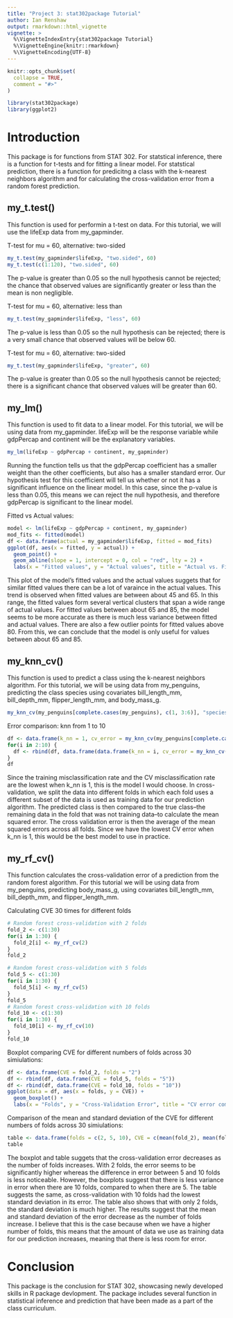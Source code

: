 ```yaml
---
title: "Project 3: stat302package Tutorial"
author: Ian Renshaw
output: rmarkdown::html_vignette
vignette: >
  %\VignetteIndexEntry{stat302package Tutorial}
  %\VignetteEngine{knitr::rmarkdown}
  %\VignetteEncoding{UTF-8}
---
```


```r
knitr::opts_chunk$set(
  collapse = TRUE,
  comment = "#>"
)
```

```r
library(stat302package)
library(ggplot2)
```

# Introduction

This package is for functions from STAT 302. For statstical inference, there is a function for t-tests and for fitting a linear model. For statstical prediction, there is a function for predicitng a class with the k-nearest neighbors algorithm and for calculating the cross-validation error from a random forest prediction.

## my_t.test()

This function is used for performin a t-test on data. For this tutorial, we will use the lifeExp data from my_gapminder.

T-test for mu = 60, alternative: two-sided
```r
my_t.test(my_gapminder$lifeExp, "two.sided", 60)
my_t.test(c(1:120), "two.sided", 60)
```

The p-value is greater than 0.05 so the null hypothesis cannot be rejected; the chance that observed values are significantly greater or less than the mean is non negligible.


T-test for mu = 60, alternative: less than
```r
my_t.test(my_gapminder$lifeExp, "less", 60)
```

The p-value is less than 0.05 so the null hypothesis can be rejected; there is a very small chance that observed values will be below 60.


T-test for mu = 60, alternative: two-sided
```r
my_t.test(my_gapminder$lifeExp, "greater", 60)
```

The p-value is greater than 0.05 so the null hypothesis cannot be rejected; there is a significant chance that observed values will be greater than 60.


## my_lm()

This function is used to fit data to a linear model. For this tutorial, we will be using data from my_gapminder. lifeExp will be the response variable while gdpPercap and continent will be the explanatory variables. 

```r
my_lm(lifeExp ~ gdpPercap + continent, my_gapminder)
```

Running the function tells us that the gdpPercap coefficient has a smaller weight than the other coefficients, but also has a smaller standard error. Our hypothesis test for this coefficient will tell us whether or not it has a significant influence on the linear model. In this case, since the p-value is less than 0.05, this means we can reject the null hypothesis, and therefore gdpPercap is significant to the linear model.

Fitted vs Actual values:
```r
model <- lm(lifeExp ~ gdpPercap + continent, my_gapminder)
mod_fits <- fitted(model)
df <- data.frame(actual = my_gapminder$lifeExp, fitted = mod_fits)
ggplot(df, aes(x = fitted, y = actual)) +
  geom_point() +
  geom_abline(slope = 1, intercept = 0, col = "red", lty = 2) + 
  labs(x = "Fitted values", y = "Actual values", title = "Actual vs. Fitted")
```
This plot of the model's fitted values and the actual values suggets that for similar fitted values there can be a lot of varaince in the actual values. This trend is observed when fitted values are between about 45 and 65. In this range, the fitted values form several vertical clusters that span a wide range of actual values. For fitted values between about 65 and 85, the model seems to be more accurate as there is much less variance between fitted and actual values. There are also a few outlier points for fitted values above 80. From this, we can conclude that the model is only useful for values between about 65 and 85.


## my_knn_cv()

This function is used to predict a class using the k-nearest neighbors algorithm. For this tutorial, we will be using data from my_penguins, predicting the class species using covariates bill_length_mm, bill_depth_mm, flipper_length_mm, and body_mass_g.

```r
my_knn_cv(my_penguins[complete.cases(my_penguins), c(1, 3:6)], "species", 5, 5)
```

Error comparison: knn from 1 to 10
```r
df <- data.frame(k_nn = 1, cv_error = my_knn_cv(my_penguins[complete.cases(my_penguins), c(1, 3:6)], "species", 1, 5)[[1]])
for(i in 2:10) {
  df <- rbind(df, data.frame(data.frame(k_nn = i, cv_error = my_knn_cv(my_penguins[complete.cases(my_penguins), c(1, 3:6)], "species", i, 5)[[1]])))
}
df
```

Since the training misclassification rate and the CV misclassification rate are the lowest when k_nn is 1, this is the model I would choose. In cross-validation, we split the data into different folds in which each fold uses a different subset of the data is used as training data for our prediction algorithm. The predicted class is then compared to the true class--the remaining data in the fold that was not training data--to calculate the mean squared error. The cross validation error is then the average of the mean squared errors across all folds. Since we have the lowest CV error when k_nn is 1, this would be the best model to use in practice.


## my_rf_cv()

This function calculates the cross-validation error of a prediction from the random forest algorithm. For this tutorial we will be using data from my_penguins, predicting body_mass_g, using covariates bill_length_mm, bill_depth_mm, and flipper_length_mm.

Calculating CVE 30 times for different folds
```r
# Random forest cross-validation with 2 folds
fold_2 <- c(1:30)
for(i in 1:30) {
  fold_2[i] <- my_rf_cv(2)
}
fold_2

# Random forest cross-validation with 5 folds
fold_5 <- c(1:30)
for(i in 1:30) {
  fold_5[i] <- my_rf_cv(5)
}
fold_5
# Random forest cross-validation with 10 folds
fold_10 <- c(1:30)
for(i in 1:30) {
  fold_10[i] <- my_rf_cv(10)
}
fold_10
```

Boxplot comparing CVE for different numbers of folds across 30 simiulations:
```r
df <- data.frame(CVE = fold_2, folds = "2")
df <- rbind(df, data.frame(CVE = fold_5, folds = "5"))
df <- rbind(df, data.frame(CVE = fold_10, folds = "10"))
ggplot(data = df, aes(x = folds, y = CVE)) +
  geom_boxplot() + 
  labs(x = "Folds", y = "Cross-Validation Error", title = "CV error comparison")
```

Comparison of the mean and standard deviation of the CVE for different numbers of folds across 30 simiulations:
```r
table <- data.frame(folds = c(2, 5, 10), CVE = c(mean(fold_2), mean(fold_5), mean(fold_10)), SD = c(sd(fold_2), sd(fold_5), sd(fold_10)))
table
```

The boxplot and table suggets that the cross-validation error decreases as the number of folds increases. With 2 folds, the error seems to be significantly higher whereas the difference in error between 5 and 10 folds is less noticeable. However, the boxplots suggest that there is less variance in error when there are 10 folds, compared to when there are 5. The table suggests the same, as cross-validation with 10 folds had the lowest standard deviation in its error. The table also shows that with only 2 folds, the standard deviation is much higher. The results suggest that the mean and standard deviation of the error decrease as the number of folds increase. I believe that this is the case because when we have a higher number of folds, this means that the amount of data we use as training data for our prediction increases, meaning that there is less room for error.


# Conclusion

This package is the conclusion for STAT 302, showcasing newly developed skills in R package devlopment. The package includes several function in statistical inference and prediction that have been made as a part of the class curriculum.
